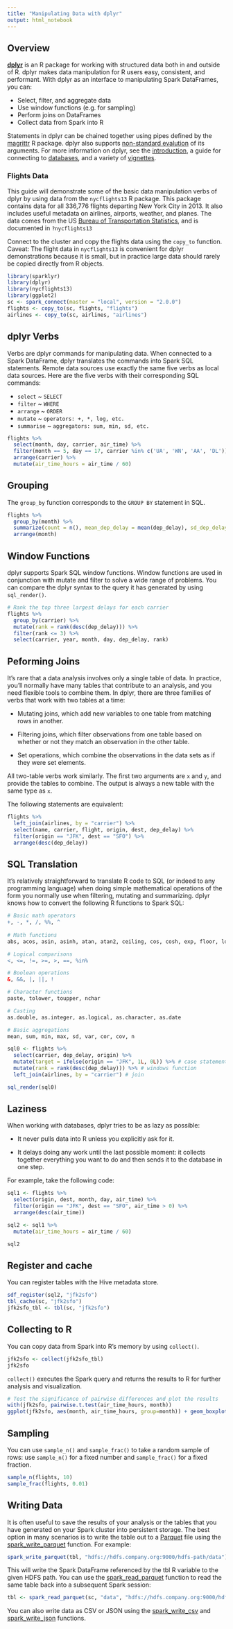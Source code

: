```yaml
---
title: "Manipulating Data with dplyr"
output: html_notebook
---
```


## Overview

[**dplyr**](https://cran.r-project.org/web/packages/dplyr/index.html) is an R package for working with structured data both in and outside of R. dplyr makes data manipulation for R users easy, consistent, and performant. With dplyr as an interface to manipulating Spark DataFrames, you can:

* Select, filter, and aggregate data
* Use window functions (e.g. for sampling)
* Perform joins on DataFrames
* Collect data from Spark into R

Statements in dplyr can be chained together using pipes defined by the [magrittr](https://cran.r-project.org/web/packages/magrittr/vignettes/magrittr.html) R package. dplyr also supports [non-standard evalution](https://cran.r-project.org/web/packages/dplyr/vignettes/nse.html) of its arguments. For more information on dplyr, see the [introduction](https://cran.r-project.org/web/packages/dplyr/vignettes/introduction.html), a guide for connecting to [databases](https://cran.r-project.org/web/packages/dplyr/vignettes/databases.html), and a variety of [vignettes](https://cran.r-project.org/web/packages/dplyr/index.html). 


### Flights Data

This guide will demonstrate some of the basic data manipulation verbs of dplyr by using data from the `nycflights13` R package. This package contains data for all 336,776 flights departing New York City in 2013. It also includes useful metadata on airlines, airports, weather, and planes. The data comes from the US [Bureau of Transportation Statistics](http://www.transtats.bts.gov/DatabaseInfo.asp?DB_ID=120&Link=0), and is documented in `?nycflights13`

Connect to the cluster and copy the flights data using the `copy_to` function. Caveat: The flight data in `nycflights13` is convenient for dplyr demonstrations because it is small, but in practice large data should rarely be copied directly from R objects. 

```r
library(sparklyr)
library(dplyr)
library(nycflights13)
library(ggplot2)
sc <- spark_connect(master = "local", version = "2.0.0")
flights <- copy_to(sc, flights, "flights")
airlines <- copy_to(sc, airlines, "airlines")
```

## dplyr Verbs

Verbs are dplyr commands for manipulating data. When connected to a Spark DataFrame, dplyr translates the commands into Spark SQL statements. Remote data sources use exactly the same five verbs as local data sources. Here are the five verbs with their corresponding SQL commands:

* `select` ~ `SELECT`
* `filter` ~ `WHERE`
* `arrange` ~ `ORDER`
* `mutate` ~ `operators: +, *, log, etc.`
* `summarise` ~ `aggregators: sum, min, sd, etc.`

```r
flights %>%
  select(month, day, carrier, air_time) %>%
  filter(month == 5, day == 17, carrier %in% c('UA', 'WN', 'AA', 'DL')) %>%
  arrange(carrier) %>%
  mutate(air_time_hours = air_time / 60)
```

## Grouping

The `group_by` function corresponds to the `GROUP BY` statement in SQL.

```r
flights %>%
  group_by(month) %>%
  summarize(count = n(), mean_dep_delay = mean(dep_delay), sd_dep_delay = sd(dep_delay)) %>%
  arrange(month)
```


## Window Functions

dplyr supports Spark SQL window functions. Window functions are used in conjunction with mutate and filter to solve a wide range of problems. You can compare the dplyr syntax to the query it has generated by using `sql_render()`.

```r
# Rank the top three largest delays for each carrier
flights %>%
  group_by(carrier) %>%
  mutate(rank = rank(desc(dep_delay))) %>%
  filter(rank <= 3) %>%
  select(carrier, year, month, day, dep_delay, rank)
```

## Peforming Joins

It's rare that a data analysis involves only a single table of data. In practice, you'll normally have many tables that contribute to an analysis, and you need flexible tools to combine them. In dplyr, there are three families of verbs that work with two tables at a time:

* Mutating joins, which add new variables to one table from matching rows in 
  another.

* Filtering joins, which filter observations from one table based on whether or 
  not they match an observation in the other table.

* Set operations, which combine the observations in the data sets as if they 
  were set elements.

All two-table verbs work similarly. The first two arguments are `x` and `y`, and provide the tables to combine. The output is always a new table with the same type as `x`.

The following statements are equivalent:

```r
flights %>% 
  left_join(airlines, by = "carrier") %>%
  select(name, carrier, flight, origin, dest, dep_delay) %>%
  filter(origin == "JFK", dest == "SFO") %>%
  arrange(desc(dep_delay))
```

## SQL Translation

It's relatively straightforward to translate R code to SQL (or indeed to any programming language) when doing simple mathematical operations of the form you normally use when filtering, mutating and summarizing. dplyr knows how to convert the following R functions to Spark SQL:

```r
# Basic math operators
+, -, *, /, %%, ^
  
# Math functions
abs, acos, asin, asinh, atan, atan2, ceiling, cos, cosh, exp, floor, log, log10, round, sign, sin, sinh, sqrt, tan, tanh

# Logical comparisons
<, <=, !=, >=, >, ==, %in%

# Boolean operations
&, &&, |, ||, !

# Character functions
paste, tolower, toupper, nchar

# Casting
as.double, as.integer, as.logical, as.character, as.date

# Basic aggregations
mean, sum, min, max, sd, var, cor, cov, n
```

```r
sql0 <- flights %>%
  select(carrier, dep_delay, origin) %>%
  mutate(target = ifelse(origin == "JFK", 1L, 0L)) %>% # case statement
  mutate(rank = rank(desc(dep_delay))) %>% # windows function
  left_join(airlines, by = "carrier") # join

sql_render(sql0)
```


## Laziness

When working with databases, dplyr tries to be as lazy as possible:

* It never pulls data into R unless you explicitly ask for it.

* It delays doing any work until the last possible moment: it collects together
  everything you want to do and then sends it to the database in one step.

For example, take the following code:

```r
sql1 <- flights %>%
  select(origin, dest, month, day, air_time) %>%
  filter(origin == "JFK", dest == "SFO", air_time > 0) %>%
  arrange(desc(air_time))

sql2 <- sql1 %>%
  mutate(air_time_hours = air_time / 60)

sql2
```

## Register and cache

You can register tables with the Hive metadata store.

```r
sdf_register(sql2, "jfk2sfo")
tbl_cache(sc, "jfk2sfo")
jfk2sfo_tbl <- tbl(sc, "jfk2sfo")
```

## Collecting to R

You can copy data from Spark into R's memory by using `collect()`. 

```r
jfk2sfo <- collect(jfk2sfo_tbl)
jfk2sfo
```

`collect()` executes the Spark query and returns the results to R for further analysis and visualization.

```r
# Test the significance of pairwise differences and plot the results
with(jfk2sfo, pairwise.t.test(air_time_hours, month))
ggplot(jfk2sfo, aes(month, air_time_hours, group=month)) + geom_boxplot()
```


## Sampling

You can use `sample_n()` and `sample_frac()` to take a random sample of rows: use `sample_n()` for a fixed number and `sample_frac()` for a fixed fraction.

```r
sample_n(flights, 10)
sample_frac(flights, 0.01)
```

## Writing Data

It is often useful to save the results of your analysis or the tables that you have generated on your Spark cluster into persistent storage. The best option in many scenarios is to write the table out to a [Parquet](https://parquet.apache.org/) file using the [spark_write_parquet](reference/sparklyr/spark_write_parquet.html) function. For example:

```r
spark_write_parquet(tbl, "hdfs://hdfs.company.org:9000/hdfs-path/data")
```

This will write the Spark DataFrame referenced by the tbl R variable to the given HDFS path. You can use the [spark_read_parquet](reference/sparklyr/spark_read_parquet.html) function to read the same table back into a subsequent Spark session:

```r
tbl <- spark_read_parquet(sc, "data", "hdfs://hdfs.company.org:9000/hdfs-path/data")
```

You can also write data as CSV or JSON using the [spark_write_csv](reference/sparklyr/spark_write_csv.html) and [spark_write_json](reference/sparklyr/spark_write_json.html) functions.
